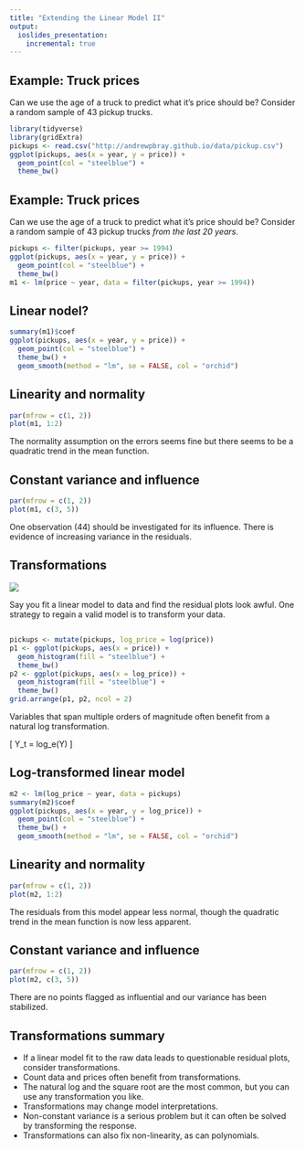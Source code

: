 ```yaml
---
title: "Extending the Linear Model II"
output:
  ioslides_presentation:
    incremental: true
---
```


## Example: Truck prices

Can we use the age of a truck to predict what it's price should be?  Consider a 
random sample of 43 pickup trucks.

```r
library(tidyverse)
library(gridExtra)
pickups <- read.csv("http://andrewpbray.github.io/data/pickup.csv")
ggplot(pickups, aes(x = year, y = price)) +
  geom_point(col = "steelblue") +
  theme_bw()
```


## Example: Truck prices

Can we use the age of a truck to predict what it's price should be?  Consider a 
random sample of 43 pickup trucks *from the last 20 years*.

```r
pickups <- filter(pickups, year >= 1994)
ggplot(pickups, aes(x = year, y = price)) +
  geom_point(col = "steelblue") +
  theme_bw()
m1 <- lm(price ~ year, data = filter(pickups, year >= 1994))
```


## Linear nodel?

```r
summary(m1)$coef
ggplot(pickups, aes(x = year, y = price)) +
  geom_point(col = "steelblue") +
  theme_bw() +
  geom_smooth(method = "lm", se = FALSE, col = "orchid")
```


## Linearity and normality {.build}

```r
par(mfrow = c(1, 2))
plot(m1, 1:2)
```

The normality assumption on the errors seems fine but there seems to be a quadratic
trend in the mean function.


## Constant variance and influence {.build}

```r
par(mfrow = c(1, 2))
plot(m1, c(3, 5))
```

One observation (44) should be investigated for its influence.  There is
evidence of increasing variance in the residuals.

## Transformations

![](http://bodylanguageproject.com/articles/wp-content/uploads/2014/11/walter-white-heisenberg.jpg)

Say you fit a linear model to data and find the residual plots look awful. One
strategy to regain a valid model is to transform your data.


## {.build}

```r
pickups <- mutate(pickups, log_price = log(price))
p1 <- ggplot(pickups, aes(x = price)) +
  geom_histogram(fill = "steelblue") +
  theme_bw()
p2 <- ggplot(pickups, aes(x = log_price)) +
  geom_histogram(fill = "steelblue") +
  theme_bw()
grid.arrange(p1, p2, ncol = 2)
```

Variables that span multiple orders of magnitude often benefit from a natural
log transformation.

\[ Y_t = log_e(Y) \]


## Log-transformed linear model

```r
m2 <- lm(log_price ~ year, data = pickups)
summary(m2)$coef
ggplot(pickups, aes(x = year, y = log_price)) +
  geom_point(col = "steelblue") +
  theme_bw() +
  geom_smooth(method = "lm", se = FALSE, col = "orchid")
```


## Linearity and normality {.build}

```r
par(mfrow = c(1, 2))
plot(m2, 1:2)
```

The residuals from this model appear less normal, though the quadratic trend in
the mean function is now less apparent.


## Constant variance and influence {.build}

```r
par(mfrow = c(1, 2))
plot(m2, c(3, 5))
```

There are no points flagged as influential and our variance has been stabilized.


## Transformations summary {.build}

- If a linear model fit to the raw data leads to questionable residual plots,
consider transformations.
- Count data and prices often benefit from transformations.
- The natural log and the square root are the most common, but you can use any 
transformation you like.
- Transformations may change model interpretations.
- Non-constant variance is a serious problem but it can often be solved by transforming
the response.
- Transformations can also fix non-linearity, as can polynomials.


